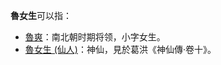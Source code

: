 '''魯女生'''可以指：
* [[魯爽|魯爽]]：南北朝时期将领，小字女生。
* [[魯女生_(仙人)|魯女生 (仙人)]]：神仙，見於葛洪《神仙傳·卷十》。
{{disamb|cat=三字消歧义}}
